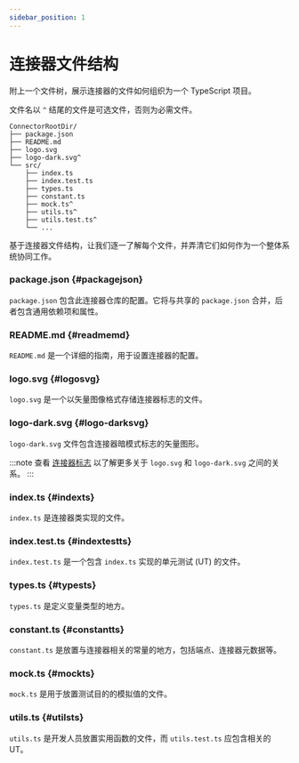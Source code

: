 ```yaml
---
sidebar_position: 1
---
```


# 连接器文件结构

附上一个文件树，展示连接器的文件如何组织为一个 TypeScript 项目。

文件名以 `^` 结尾的文件是可选文件，否则为必需文件。

```
ConnectorRootDir/
├── package.json
├── README.md
├── logo.svg
├── logo-dark.svg^
└── src/
    ├── index.ts
    ├── index.test.ts
    ├── types.ts
    ├── constant.ts
    ├── mock.ts^
    ├── utils.ts^
    ├── utils.test.ts^
    └── ...
```

基于连接器文件结构，让我们逐一了解每个文件，并弄清它们如何作为一个整体系统协同工作。

### package.json \{#packagejson}

`package.json` 包含此连接器仓库的配置。它将与共享的 `package.json` 合并，后者包含通用依赖项和属性。

### README.md \{#readmemd}

`README.md` 是一个详细的指南，用于设置连接器的配置。

### logo.svg \{#logosvg}

`logo.svg` 是一个以矢量图像格式存储连接器标志的文件。

### logo-dark.svg \{#logo-darksvg}

`logo-dark.svg` 文件包含连接器暗模式标志的矢量图形。

:::note
查看 [连接器标志](/connectors/connector-data-structure/#logo) 以了解更多关于 `logo.svg` 和 `logo-dark.svg` 之间的关系。
:::

### index.ts \{#indexts}

`index.ts` 是连接器类实现的文件。

### index.test.ts \{#indextestts}

`index.test.ts` 是一个包含 `index.ts` 实现的单元测试 (UT) 的文件。

### types.ts \{#typests}

`types.ts` 是定义变量类型的地方。

### constant.ts \{#constantts}

`constant.ts` 是放置与连接器相关的常量的地方，包括端点、连接器元数据等。

### mock.ts \{#mockts}

`mock.ts` 是用于放置测试目的的模拟值的文件。

### utils.ts \{#utilsts}

`utils.ts` 是开发人员放置实用函数的文件，而 `utils.test.ts` 应包含相关的 UT。
